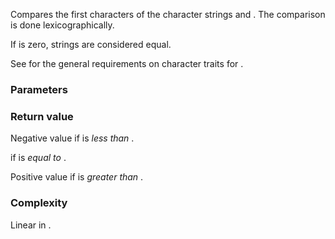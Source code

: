 {{cpp/string/char_traits/title|compare}}
{{cpp/string/char_traits/navbar}}
{{ddcl|notes={{mark constexpr since c++17}}|
static int compare( const char_type* s1, const char_type* s2,
                    std::size_t count );
}}

Compares the first {{c|count}} characters of the character strings {{c|s1}} and {{c|s2}}. The comparison is done lexicographically.

If {{c|count}} is zero, strings are considered equal.

See {{named req|CharTraits}} for the general requirements on character traits for {{tt|X::compare}}.

===Parameters===
{{par begin}}
{{par|s1, s2|pointers to character strings to compare}}
{{par|count|the number of characters to compare from each character string}}
{{par end}}

===Return value===
Negative value if {{c|s1}} is ''less than'' {{c|s2}}.

{{c|0}} if {{c|s1}} is ''equal to'' {{c|s2}}.

Positive value if {{c|s1}} is ''greater than'' {{c|s2}}.

===Complexity===
Linear in {{c|count}}.

{{langlinks|de|es|fr|it|ja|pt|ru|zh}}
